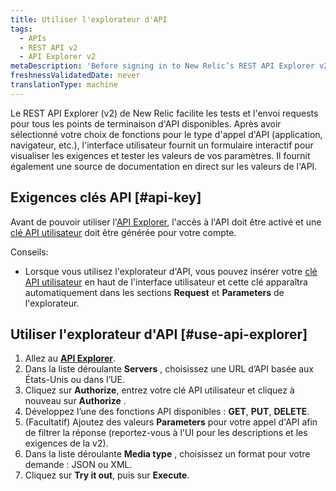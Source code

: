 ```yaml
---
title: Utiliser l'explorateur d'API
tags:
  - APIs
  - REST API v2
  - API Explorer v2
metaDescription: 'Before signing in to New Relic’s REST API Explorer v2 at https://rpm.newrelic.com/api/explore, activate API access and generate an API key for your account.'
freshnessValidatedDate: never
translationType: machine
---
```


Le REST API Explorer (v2) de New Relic facilite les tests et l&apos;envoi requests pour tous les points de terminaison d&apos;API disponibles. Après avoir sélectionné votre choix de fonctions pour le type d&apos;appel d&apos;API (application, navigateur, etc.), l&apos;interface utilisateur fournit un formulaire interactif pour visualiser les exigences et tester les valeurs de vos paramètres. Il fournit également une source de documentation en direct sur les valeurs de l&apos;API.

## Exigences clés API [#api-key]

Avant de pouvoir utiliser l&apos;[API Explorer](https://rpm.newrelic.com/api/explore), l&apos;accès à l&apos;API doit être activé et une [clé API utilisateur](/docs/apis/rest-api-v2/requirements/rest-api-key) doit être générée pour votre compte.

Conseils:

* Lorsque vous utilisez l&apos;explorateur d&apos;API, vous pouvez insérer votre [clé API utilisateur](/docs/apis/rest-api-v2/getting-started/introduction-new-relic-rest-api-v2#api_key) en haut de l&apos;interface utilisateur et cette clé apparaîtra automatiquement dans les sections <DNT>**Request**</DNT> et <DNT>**Parameters**</DNT> de l&apos;explorateur.

## Utiliser l&apos;explorateur d&apos;API [#use-api-explorer]

1. Allez au <DNT>**[API Explorer](https://api.newrelic.com/docs/)**</DNT>.
2. Dans la liste déroulante <DNT>**Servers**</DNT> , choisissez une URL d’API basée aux États-Unis ou dans l’UE.
3. Cliquez sur <DNT>**Authorize**</DNT>, entrez votre clé API utilisateur et cliquez à nouveau sur <DNT>**Authorize**</DNT> .
4. Développez l’une des fonctions API disponibles : <DNT>**GET**</DNT>, <DNT>**PUT**</DNT>, <DNT>**DELETE**</DNT>.
5. (Facultatif) Ajoutez des valeurs <DNT>**Parameters**</DNT> pour votre appel d&apos;API afin de filtrer la réponse (reportez-vous à l&apos;UI pour les descriptions et les exigences de la v2).
6. Dans la liste déroulante <DNT>**Media type**</DNT> , choisissez un format pour votre demande : JSON ou XML.
7. Cliquez sur <DNT>**Try it out**</DNT>, puis sur <DNT>**Execute**</DNT>.